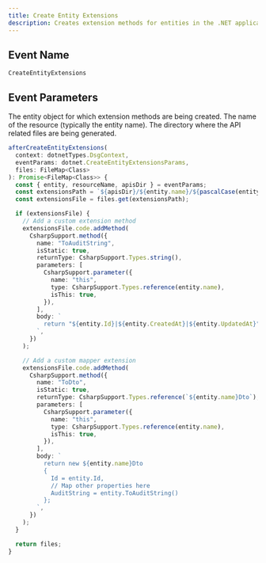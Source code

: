 ```yaml
---
title: Create Entity Extensions
description: Creates extension methods for entities in the .NET application.
---
```


## Event Name

`CreateEntityExtensions`

## Event Parameters

<ResponseField name="entity" type="Entity">
  The entity object for which extension methods are being created.
</ResponseField>

<ResponseField name="resourceName" type="string">
  The name of the resource (typically the entity name).
</ResponseField>

<ResponseField name="apisDir" type="string">
  The directory where the API related files are being generated.
</ResponseField>

<RequestExample>

```ts Example
afterCreateEntityExtensions(
  context: dotnetTypes.DsgContext,
  eventParams: dotnet.CreateEntityExtensionsParams,
  files: FileMap<Class>
): Promise<FileMap<Class>> {
  const { entity, resourceName, apisDir } = eventParams;
  const extensionsPath = `${apisDir}/${entity.name}/${pascalCase(entity.name)}Extensions.cs`;
  const extensionsFile = files.get(extensionsPath);

  if (extensionsFile) {
    // Add a custom extension method
    extensionsFile.code.addMethod(
      CsharpSupport.method({
        name: "ToAuditString",
        isStatic: true,
        returnType: CsharpSupport.Types.string(),
        parameters: [
          CsharpSupport.parameter({
            name: "this",
            type: CsharpSupport.Types.reference(entity.name),
            isThis: true,
          }),
        ],
        body: `
          return "${entity.Id}|${entity.CreatedAt}|${entity.UpdatedAt}";
        `,
      })
    );

    // Add a custom mapper extension
    extensionsFile.code.addMethod(
      CsharpSupport.method({
        name: "ToDto",
        isStatic: true,
        returnType: CsharpSupport.Types.reference(`${entity.name}Dto`),
        parameters: [
          CsharpSupport.parameter({
            name: "this",
            type: CsharpSupport.Types.reference(entity.name),
            isThis: true,
          }),
        ],
        body: `
          return new ${entity.name}Dto
          {
            Id = entity.Id,
            // Map other properties here
            AuditString = entity.ToAuditString()
          };
        `,
      })
    );
  }

  return files;
}
```
</RequestExample>